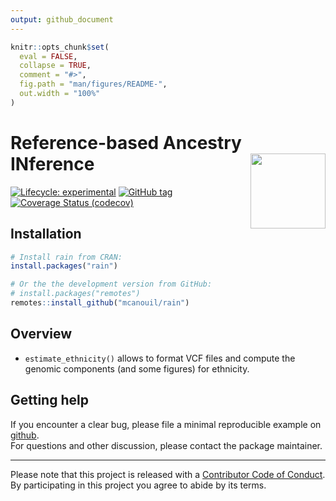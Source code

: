 ```yaml
---
output: github_document
---
```


<!-- README.md is generated from README.Rmd. Please edit that file -->

```r
knitr::opts_chunk$set(
  eval = FALSE,
  collapse = TRUE,
  comment = "#>",
  fig.path = "man/figures/README-",
  out.width = "100%"
)
```

# Reference-based Ancestry INference <img src="man/figures/rain.png" align="right" width="120" />

<!-- badges: start -->
[![Lifecycle: experimental](https://img.shields.io/badge/lifecycle-experimental-orange.svg)](https://www.tidyverse.org/lifecycle/#experimental)
[![GitHub tag](https://img.shields.io/github/tag/mcanouil/rain.svg?label=latest tag)](https://github.com/mcanouil/rain)
[![Coverage Status (codecov)](https://codecov.io/gh/mcanouil/rain/branch/master/graph/badge.svg)](https://codecov.io/gh/mcanouil/rain)
<!-- badges: end -->

## Installation

```r
# Install rain from CRAN:
install.packages("rain")

# Or the the development version from GitHub:
# install.packages("remotes")
remotes::install_github("mcanouil/rain")
```


## Overview 

* `estimate_ethnicity()` allows to format VCF files and compute the genomic components (and some figures) for ethnicity.


## Getting help

If you encounter a clear bug, please file a minimal reproducible example on [github](https://github.com/mcanouil/CARoT/issues).  
For questions and other discussion, please contact the package maintainer.

---

Please note that this project is released with a [Contributor Code of Conduct](.github/CODE_OF_CONDUCT.md).  
By participating in this project you agree to abide by its terms.

